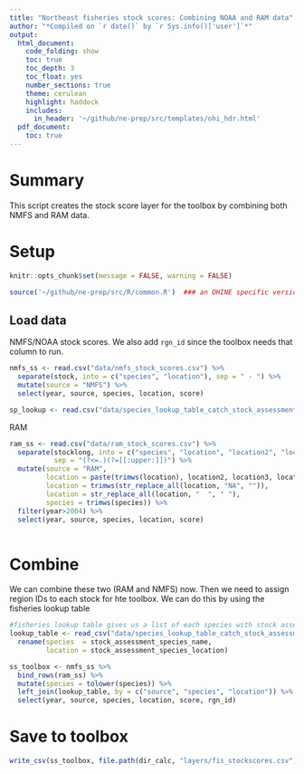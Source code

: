 ```yaml
---
title: "Northeast fisheries stock scores: Combining NOAA and RAM data"
author: "*Compiled on `r date()` by `r Sys.info()['user']`*"
output: 
  html_document:
    code_folding: show
    toc: true
    toc_depth: 3
    toc_float: yes
    number_sections: true
    theme: cerulean
    highlight: haddock
    includes: 
      in_header: '~/github/ne-prep/src/templates/ohi_hdr.html'
  pdf_document:
    toc: true
---
```


# Summary

This script creates the stock score layer for the toolbox by combining both NMFS and RAM data.

# Setup
``` r

knitr::opts_chunk$set(message = FALSE, warning = FALSE)

source('~/github/ne-prep/src/R/common.R')  ### an OHINE specific version of common.R
```

## Load data

NMFS/NOAA stock scores. We also add `rgn_id` since the toolbox needs that column to run.
```r
nmfs_ss <- read.csv("data/nmfs_stock_scores.csv") %>% 
  separate(stock, into = c("species", "location"), sep = " - ") %>%
  mutate(source = "NMFS") %>%
  select(year, source, species, location, score)

sp_lookup <- read.csv("data/species_lookup_table_catch_stock_assessments.csv")
```

RAM
```r
ram_ss <- read.csv("data/ram_stock_scores.csv") %>% 
  separate(stocklong, into = c("species", "location", "location2", "location3", "location4", "location5"), 
           sep = "(?<=.)(?=[[:upper:]])") %>%
  mutate(source = "RAM",
         location = paste(trimws(location), location2, location3, location4, location5),
         location = trimws(str_replace_all(location, "NA", "")),
         location = str_replace_all(location, "  ", " "),
         species = trimws(species)) %>%
  filter(year>2004) %>%
  select(year, source, species, location, score) 
  
```

# Combine

We can combine these two (RAM and NMFS) now. Then we need to assign region IDs to each stock for hte toolbox. We can do this by using the fisheries lookup table

```r
#fisheries lookup table gives us a list of each species with stock assessment plus info on where they are
lookup_table <- read_csv("data/species_lookup_table_catch_stock_assessments.csv") %>%
  rename(species  = stock_assessment_species_name,
         location = stock_assessment_species_location)

ss_toolbox <- nmfs_ss %>%
  bind_rows(ram_ss) %>%
  mutate(species = tolower(species)) %>%
  left_join(lookup_table, by = c("source", "species", "location")) %>%
  select(year, source, species, location, score, rgn_id)
```


# Save to toolbox
```r
write_csv(ss_toolbox, file.path(dir_calc, "layers/fis_stockscores.csv"))
```


